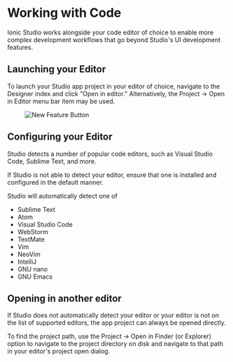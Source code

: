 # Working with Code

Ionic Studio works alongside your code editor of choice to enable more complex development workflows
that go beyond Studio's UI development features.

## Launching your Editor

To launch your Studio app project in your editor of choice, navigate to the Designer index and click "Open in editor." Alternatively,
the Project -> Open in Editor menu bar item may be used.

<figure>
  <img alt="New Feature Button" src={require('./_assets/img/ss-designer-index.png').default} />
</figure>

## Configuring your Editor

Studio detects a number of popular code editors, such as Visual Studio Code, Sublime Text, and more.

If Studio is not able to detect your editor, ensure that one is installed and configured in the default manner.

Studio will automatically detect one of

- Sublime Text
- Atom
- Visual Studio Code
- WebStorm
- TextMate
- Vim
- NeoVim
- IntelliJ
- GNU nano
- GNU Emacs

## Opening in another editor

If Studio does not automatically detect your editor or your editor is not on the list of supported editors,
the app project can always be opened directly.

To find the project path, use the Project -> Open in Finder (or Explorer) option to navigate to the project
directory on disk and navigate to that path in your editor's project open dialog.
